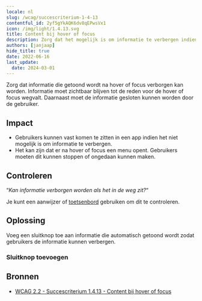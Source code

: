 ```yaml
---
locale: nl
slug: /wcag/succescriterium-1-4-13
contentful_id: 2yf5gYkAQK6dv8qEPwsVx1
icon: /img/light/1.4.13.svg
title: Content bij hover of focus
description: Zorg dat het mogelijk is om informatie te verbergen indien deze automatisch verschijnt na hover met de aanwijzer of focus met het toetsenbord.
authors: [janjaap]
hide_title: true
date: 2022-06-16
last_update:
  date: 2024-03-01
---
```


<Hero
  title="Content bij hover of focus"
  image="/img/light/1.4.13.svg"
  alt="WCAG 1.4.13 - Logo"
  prefix="Succescriterium 1.4.13"
  suffix="Niveau AA"
/>

Zorg dat informatie die getoond wordt na hover of focus verborgen kan worden. Informatie moet zichtbaar blijven tot de reden voor de hover of focus wegvalt. Daarnaast moet de informatie gesloten kunnen worden door de gebruiker.

## Impact

- Gebruikers kunnen vast komen te zitten in een app indien het niet mogelijk is om informatie te verbergen.
- Het kan zijn dat er na hover of focus een menu opent. Gebruikers moeten dit kunnen stoppen of ongedaan kunnen maken.

## Controleren

“*Kan informatie verborgen worden als het in de weg zit?*“

Je kunt een aanwijzer of [toetsenbord](/nl/stats/toetsenbordbediening) gebruiken om dit te controleren.

## Oplossing

Voeg een sluitknop toe aan informatie die automatisch getoond wordt zodat gebruikers de informatie kunnen verbergen.

### Sluitknop toevoegen

<CodeSample id="accessibility-dialog" locale="nl"/>

## Bronnen

- [WCAG 2.2 - Succescriterium 1.4.13 - Content bij hover of focus](https://www.w3.org/Translations/WCAG22-nl/#content-bij-hover-of-focus)
